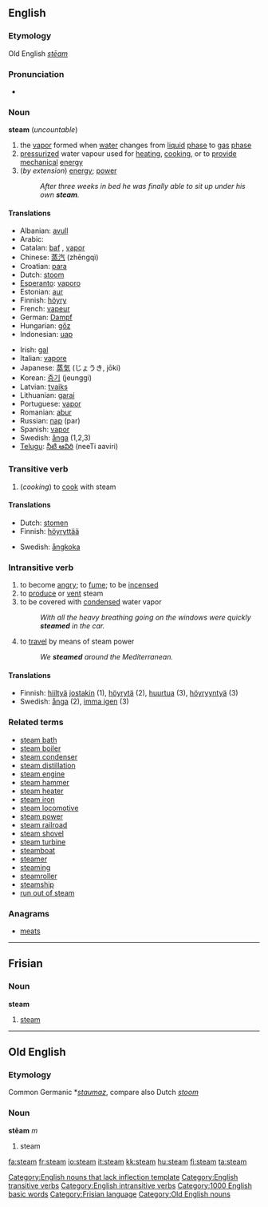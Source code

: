 ==English==
{{wikipedia}}
===Etymology===
Old English ''[[stēam]]''

===Pronunciation===
*{{audio|en-us-steam.ogg|Audio (US)}}

===Noun===
'''steam''' (''uncountable'')
# the [[vapor]] formed when [[water]] changes from [[liquid]] [[phase]] to [[gas]] [[phase]]
# [[pressurized]] water vapour used for [[heating]], [[cooking]], or to [[provide]] [[mechanical]] [[energy]]
#(''by extension'') [[energy]]; [[power]]
#: ''After three weeks in bed he was finally able to sit up under his own '''steam'''.''

====Translations====
{{top}}
*Albanian: [[avull]] {{m}}
*Arabic: {{ARchar|[[بخار]]}} {{Unicode|(buχá:r)}} {{m}}
*Catalan: [[baf]] {{m}}, [[vapor]] {{m}}
*Chinese: [[蒸汽]] (zhēngqì)
*Croatian: [[para#Croatian|para]] {{m}}
*Dutch: [[stoom]] {{m}}
*[[Esperanto]]: [[vaporo]]
*Estonian: [[aur]]
*Finnish: [[höyry]]
*French: [[vapeur]] {{m}}
*German: [[Dampf]] {{m}}
*Hungarian: [[gőz]]
*Indonesian: [[uap]]
{{mid}}
*Irish: [[gal#Irish|gal]] {{f}}
*Italian: [[vapore]] {{m}}
*Japanese: [[蒸気]] (じょうき, jōki)
*Korean: [[증기]] (jeunggi)
*Latvian: [[tvaiks]] {{m}}
*Lithuanian: [[garai]]
*Portuguese: [[vapor#Portuguese|vapor]] {{m}}
*Romanian: [[abur]] {{m}}
*Russian: [[пар]] (par) {{m}}
*Spanish: [[vapor#Spanish|vapor]] {{m}}
*Swedish: [[ånga]] {{c}} (1,2,3)
*[[Telugu]]: [[నీటి ఆవిరి]] (neeTi aaviri)
{{bottom}}

===Transitive verb===
{{en-verb}}
# (''cooking'') to [[cook]] with steam

====Translations====
{{top}}
*Dutch: [[stomen]]
*Finnish: [[höyryttää]]
{{mid}}
*Swedish: [[ångkoka]]
{{bottom}}

===Intransitive verb===
{{en-verb}}
# to become [[angry]]; to [[fume]]; to be [[incensed]]
# to [[produce]] or [[vent]] steam
# to be covered with [[condensed]] water vapor
#: ''With all the heavy breathing going on the windows were quickly '''steamed''' in the car.''
# to [[travel]] by means of steam power
#: ''We '''steamed''' around the Mediterranean.''

====Translations====
*Finnish: [[hiiltyä]] [[joku|jostakin]] (1), [[höyrytä]] (2), [[huurtua]] (3), [[höyryyntyä]] (3)
*Swedish: [[ånga]] (2), [[imma igen]] (3)

===Related terms===
*[[steam bath]]
*[[steam boiler]]
*[[steam condenser]]
*[[steam distillation]]
*[[steam engine]]
*[[steam hammer]]
*[[steam heater]]
*[[steam iron]]
*[[steam locomotive]]
*[[steam power]]
*[[steam railroad]]
*[[steam shovel]]
*[[steam turbine]]
*[[steamboat]]
*[[steamer]]
*[[steaming]]
*[[steamroller]]
*[[steamship]]
*[[run out of steam]]

===Anagrams===
*[[meats]]

----

==Frisian==
===Noun===
'''steam'''

#[[steam]]

----

==Old English==
===Etymology===
Common Germanic *''[[staumaz]]'', compare also Dutch ''[[stoom]]''
===Noun===
'''stēam''' ''m''

# steam

[[Category:English nouns that lack inflection template]]
[[Category:English transitive verbs]]
[[Category:English intransitive verbs]]
[[Category:1000 English basic words]]
[[Category:Frisian language]]
[[Category:Old English nouns]]

[[fa:steam]]
[[fr:steam]]
[[io:steam]]
[[it:steam]]
[[kk:steam]]
[[hu:steam]]
[[fi:steam]]
[[ta:steam]]